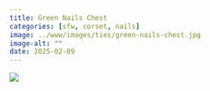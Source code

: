 ```yaml
---
title: Green Nails Chest
categories: [sfw, corset, nails]
image: ../www/images/ties/green-nails-chest.jpg
image-alt: ""
date: 2025-02-09
---
```



![](../www/images/ties/green-nails-chest.jpg)

